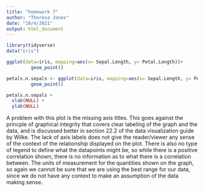 ```yaml
---
title: "homework 7"
author: "Theresa Jones"
date: "10/4/2021"
output: html_document
---
```


```r
library(tidyverse)
data("iris")
```
```r
ggplot(data=iris, mapping=aes(x= Sepal.Length, y= Petal.Length))+
         geom_point()

petals.n.sepals <- ggplot(data=iris, mapping=aes(x= Sepal.Length, y= Petal.Length))+
         geom_point()
```
```r
petals.n.sepals + 
  xlab(NULL) + 
  ylab(NULL)
```

A problem with this plot is the missing axis titles. This goes against the princple of graphical integrity that covers clear labeling of the graph and the data, and is discussed better in section 22.2 of the data visualization guide by Wilke. The lack of axis labels does not give the reader/viewer any sense of the context of the relationship displayed on the plot. There is also no type of legend to define what the datapoints might be, so while there is a positive correlation shown, there is no information as to what there is a correlation between. The units of measurement for the quantities shown on the graph, so again we cannot be sure that we are using the best range for our data, since we do not have any context to make an assumption of the data making sense.


